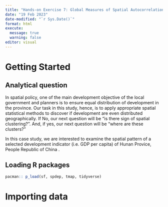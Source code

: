 ---
title: "Hands-on Exercise 7: Global Measures of Spatial Autocorrelation"
date: "19 Feb 2023"
date-modified: "`r Sys.Date()`"
format: html
execute: 
  message: true
  warning: false
editor: visual
---

# Getting Started

## Analytical question

In spatial policy, one of the main development objective of the local government and planners is to ensure equal distribution of development in the province. Our task in this study, hence, is to apply appropriate spatial statistical methods to discover if development are even distributed geographically. If No, our next question will be "is there sign of spatial clustering?". And, if yes, our next question will be "where are these clusters?"

In this case study, we are interested to examine the spatial pattern of a selected development indicator (i.e. GDP per capita) of Hunan Provice, </a href="https://en.wikipedia.org/wiki/Hunan">People Republic of China </a>.

## Loading R packages

```{r}
pacman:: p_load(sf, spdep, tmap, tidyverse)
```

# Importing data

```{r}

```

```{r}

```

```{r}

```

```{r}

```

```{r}

```

```{r}

```

```{r}

```

```{r}

```

```{r}

```

```{r}

```

```{r}

```

```{r}

```

```{r}

```

```{r}

```

```{r}

```

```{r}

```

```{r}

```

```{r}

```

```{r}

```

```{r}

```

```{r}

```

```{r}

```

```{r}

```

```{r}

```

```{r}

```
